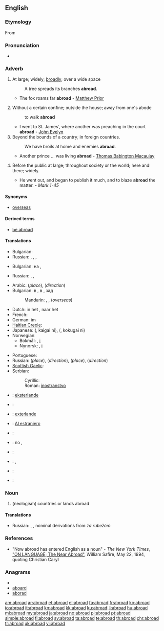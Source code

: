 ==English==

===Etymology===
From {{etyl|enm|en}} {{prefix|a|broad}}

===Pronunciation===
* {{audio|en-us-abroad.ogg|Audio (US)}}

===Adverb===
{{en-adv}}

# {{dated}} At large; widely; [[broadly]]; over a wide space
#: A tree spreads its branches '''abroad'''.
#* The fox roams far '''abroad''' - [[w:Matthew Prior|Matthew Prior]]
# {{dated}} Without a certain confine; outside the house; away from one's abode
#: to walk '''abroad'''
#* I went to St. James', where another was preaching in the court '''abroad''' - [[w:John Evelyn|John Evelyn]]
# Beyond the bounds of a country; in foreign countries.
#: We have broils at home and enemies '''abroad'''.
#* Another prince ... was living '''abroad''' - [[w:Thomas Babington Macaulay|Thomas Babington Macaulay]]
# {{dated}} Before the public at large; throughout society or the world; here and there; widely.
#* He went out, and began to publish it much, and to blaze '''abroad''' the matter. - ''Mark 1-45''

====Synonyms====
* [[overseas]]

====Derived terms====
* [[be abroad]]
<!--*# To be wide of the mark; to be at fault; as, you '''are all abroad''' in your guess.
*# To be at a loss or [[nonplussed]].-->

====Translations====
{{trans-top|at large; widely; broadly; over a wide space}}
* Bulgarian: {{t|bg|навсякъде}}
* Russian: {{t+|ru|широко|tr=širokó}}, {{t|ru|вширь|tr=všir’}}, {{t+|ru|повсюду|tr=povsjúdu}}, {{t+|ru|везде|tr=vezdé}}
{{trans-mid}}
{{trans-bottom}}

{{trans-top|without a certain confine; outside the house}}
* Bulgarian: на {{t|bg|открито}}, {{t|bg|извън къщи}}
{{trans-mid}}
* Russian: {{t+|ru|снаружи|tr=snarúži}}, {{t+|ru|наружу|tr=narúžu}}, {{t|ru|на улице|tr=na úlice}}
{{trans-bottom}}

{{trans-top|beyond the bounds of a country; in foreign countries}}
* Arabic: {{qualifier|where}} {{t|ar|في الخارج|tr=fii 'l-khaarij}} (''place''), {{t|ar|الى الخارج|tr=ilaa 'l-khaarij}} (''direction'')
* Bulgarian: в {{t|bg|чужбина}}, в {{t|bg|странство}}, зад {{t+|bg|граница}}
*: Mandarin: {{t-|cmn|國外|sc=Hani}},  {{t-|cmn|国外|tr=guówài|sc=Hani}},  {{t-|cmn|海外|tr=hǎiwài|sc=Hani}} (''overseas'')
* Dutch: in het {{t+|nl|buitenland}}, naar het {{t+|nl|buitenland}}
* French: {{t|fr|à l'étranger}}
* German: im {{t+|de|Ausland}}
* [[Haitian Creole]]: {{tø|ht|aletranje}}
* Japanese: {{Jpan|[[海外]]に}} ({{Jpan|[[かいがい]]に}}, kaigai ni), {{Jpan|[[国外]]に}} ({{Jpan|[[こくがい]]に}}, kokugai ni)
* Norwegian:
** Bokmål: {{t|no|utenlands}}, [[i]] {{t|no|utlandet}}
** Nynorsk: {{t|no|utanlands}}, [[i]] {{t|no|utlandet}}
{{trans-mid}}
* Portuguese: {{t|pt|no estrangeiro}}
* Russian: {{t|ru|за границей|tr=za granícej}} (''place''), {{t|ru|за границу|tr=za granícu}} (''direction''), {{qualifier|where}} {{t|ru|за рубежом|tr=za rubežóm}} (''place''), {{t|ru|за рубеж|tr=za rubéž}} (''direction'')
* [[Scottish Gaelic]]: {{t|gd|thall thairis}}
* Serbian:
*: Cyrillic: {{t-|sr|иностранство|n|sc=Cyrl}}
*: Roman: [[inostranstvo]] {{n}}
{{trans-bottom}}

{{checktrans-top}}
* {{ttbc|Esperanto}}: [[eksterlande]]
* {{ttbc|French}}: {{t|fr|à l'étranger}}
* {{ttbc|Ido}}: [[exterlande]]
* {{ttbc|Interlingua}}: [[Al estraniero]]
* {{ttbc|Italian}}: {{t|it|all'estero}}
{{checktrans-mid}}
* {{ttbc|Portuguese}}: no {{t+|pt|estrangeiro}}, {{t|t|além-mar}}
* {{ttbc|Romanian}}: {{t|ro|in străinătate}}
* {{ttbc|Spanish}}: {{t|es|al exterior}}, {{t+|es|ultramar}}
* {{ttbc|Swedish}}: {{t|sv|utomlands}}
* {{ttbc|Welsh}}: {{t|cy|tramor|xs=Welsh}}
{{checktrans-bottom}}

===Noun===
{{rft}}
{{infl|en|noun}}

# (neologism) countries or lands abroad

====Translations====
* Russian: {{t|ru|зарубеж|tr=zarubéž}}, {{t|ru|зарубежье|tr=zarubéžie}}, nominal derivations from ''za rubežóm''

===References===
* "Now abroad has entered English as a noun" - ''The New York Times'', [http://www.nytimes.com/1994/05/22/magazine/on-language-the-near-abroad.html "ON LANGUAGE; The Near Abroad"],  William Safire, May 22, 1994, quoting Christian Caryl

===Anagrams===
* {{alphagram|aabdor}}
* [[aboard#English|aboard]]
* [[aborad#English|aborad]]

[[am:abroad]]
[[ar:abroad]]
[[et:abroad]]
[[el:abroad]]
[[fa:abroad]]
[[fr:abroad]]
[[ko:abroad]]
[[io:abroad]]
[[it:abroad]]
[[kn:abroad]]
[[kk:abroad]]
[[ku:abroad]]
[[li:abroad]]
[[hu:abroad]]
[[ml:abroad]]
[[my:abroad]]
[[ja:abroad]]
[[no:abroad]]
[[pl:abroad]]
[[pt:abroad]]
[[simple:abroad]]
[[fi:abroad]]
[[sv:abroad]]
[[ta:abroad]]
[[te:abroad]]
[[th:abroad]]
[[chr:abroad]]
[[tr:abroad]]
[[uk:abroad]]
[[vi:abroad]]